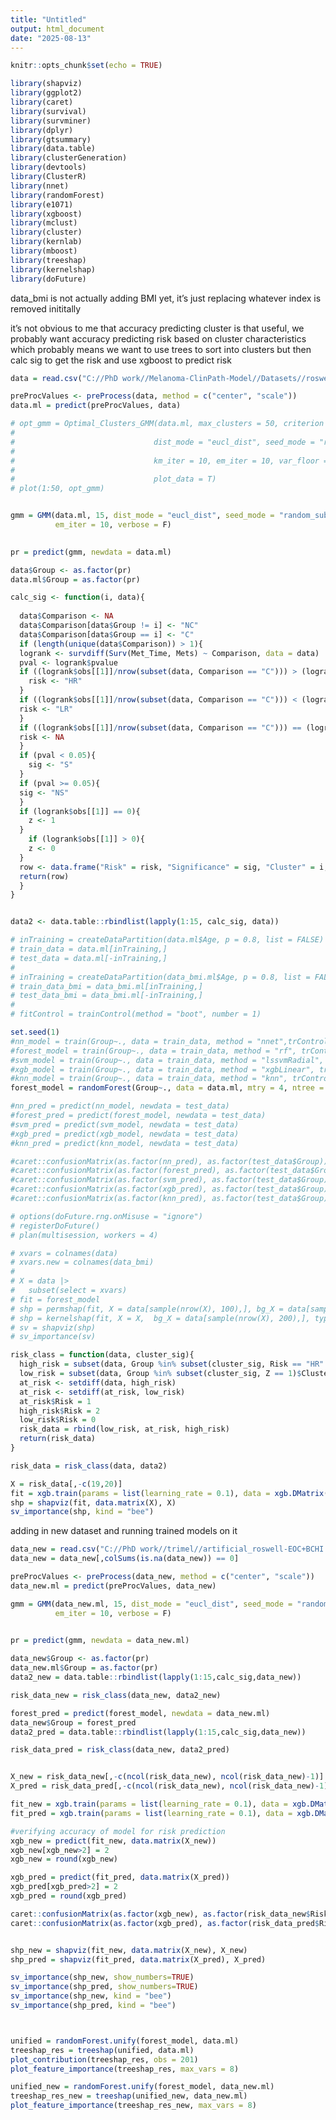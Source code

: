```yaml
---
title: "Untitled"
output: html_document
date: "2025-08-13"
---
```


```r
knitr::opts_chunk$set(echo = TRUE)
```

```r
library(shapviz)
library(ggplot2)
library(caret)
library(survival)
library(survminer)
library(dplyr)
library(gtsummary)
library(data.table)
library(clusterGeneration)
library(devtools)
library(ClusterR)
library(nnet)
library(randomForest)
library(e1071)
library(xgboost)
library(mclust)
library(cluster)
library(kernlab)
library(mboost)
library(treeshap)
library(kernelshap)
library(doFuture)
```
data_bmi is not actually adding BMI yet, it's just replacing whatever index is removed inititally

it's not obvious to me that accuracy predicting cluster is that useful, we probably want accuracy predicting risk based on cluster characteristics which probably means we want to use trees to sort into clusters but then calc sig to get the risk and use xgboost to predict risk
```r
data = read.csv("C://PhD work//Melanoma-ClinPath-Model//Datasets//roswell_final.csv")[,-1]
```

```r
preProcValues <- preProcess(data, method = c("center", "scale"))
data.ml = predict(preProcValues, data)


```



```r

# opt_gmm = Optimal_Clusters_GMM(data.ml, max_clusters = 50, criterion = "BIC",
# 
#                               dist_mode = "eucl_dist", seed_mode = "random_subset",
# 
#                               km_iter = 10, em_iter = 10, var_floor = 1e-10,
# 
#                               plot_data = T)
# plot(1:50, opt_gmm)


gmm = GMM(data.ml, 15, dist_mode = "eucl_dist", seed_mode = "random_subset", km_iter = 10,
          em_iter = 10, verbose = F)   
 

pr = predict(gmm, newdata = data.ml)

data$Group <- as.factor(pr)
data.ml$Group = as.factor(pr)

```

```r
calc_sig <- function(i, data){
  
  data$Comparison <- NA
  data$Comparison[data$Group != i] <- "NC"
  data$Comparison[data$Group == i] <- "C"
  if (length(unique(data$Comparison)) > 1){
  logrank <- survdiff(Surv(Met_Time, Mets) ~ Comparison, data = data)
  pval <- logrank$pvalue
  if ((logrank$obs[[1]]/nrow(subset(data, Comparison == "C"))) > (logrank$obs[[2]]/nrow(subset(data, Comparison == "NC")))){
    risk <- "HR"
  }
  if ((logrank$obs[[1]]/nrow(subset(data, Comparison == "C"))) < (logrank$obs[[2]]/nrow(subset(data, Comparison == "NC")))){
  risk <- "LR"
  }
  if ((logrank$obs[[1]]/nrow(subset(data, Comparison == "C"))) == (logrank$obs[[2]]/nrow(subset(data, Comparison == "NC")))){
  risk <- NA
  }
  if (pval < 0.05){
    sig <- "S"
  }
  if (pval >= 0.05){
  sig <- "NS"
  }
  if (logrank$obs[[1]] == 0){
    z <- 1
  }
    if (logrank$obs[[1]] > 0){
    z <- 0
  }
  row <- data.frame("Risk" = risk, "Significance" = sig, "Cluster" = i, "Z" = z)
  return(row)
  }
}


data2 <- data.table::rbindlist(lapply(1:15, calc_sig, data))
```

```r
# inTraining = createDataPartition(data.ml$Age, p = 0.8, list = FALSE)
# train_data = data.ml[inTraining,]
# test_data = data.ml[-inTraining,]
# 
# inTraining = createDataPartition(data_bmi.ml$Age, p = 0.8, list = FALSE)
# train_data_bmi = data_bmi.ml[inTraining,]
# test_data_bmi = data_bmi.ml[-inTraining,]
# 
# fitControl = trainControl(method = "boot", number = 1)

```


```r
set.seed(1)
#nn_model = train(Group~., data = train_data, method = "nnet",trControl = fitControl, tuneGrid = expand.grid(size = c(1,5,10), decay = c(0,0.001,0.1)))
#forest_model = train(Group~., data = train_data, method = "rf", trControl = fitControl, tuneGrid = expand.grid(.mtry = c(2:4)))
#svm_model = train(Group~., data = train_data, method = "lssvmRadial", trControl = fitControl)
#xgb_model = train(Group~., data = train_data, method = "xgbLinear", trControl = fitControl, tuneGrid = expand.grid(nrounds = 300, eta = c(0.01, 0.1, 1), alpha = c(0, 1, 10), lambda = c(0, 1, 10)))
#knn_model = train(Group~., data = train_data, method = "knn", trControl = fitControl, tuneGrid = expand.grid(k = c(5,10,15,20,25,30,35,40,45,50)))
forest_model = randomForest(Group~., data = data.ml, mtry = 4, ntree = 500, sampsize = floor(nrow(data.ml)*0.8), replace = TRUE)

```

```r
#nn_pred = predict(nn_model, newdata = test_data)
#forest_pred = predict(forest_model, newdata = test_data)
#svm_pred = predict(svm_model, newdata = test_data)
#xgb_pred = predict(xgb_model, newdata = test_data)
#knn_pred = predict(knn_model, newdata = test_data)

#caret::confusionMatrix(as.factor(nn_pred), as.factor(test_data$Group))
#caret::confusionMatrix(as.factor(forest_pred), as.factor(test_data$Group))
#caret::confusionMatrix(as.factor(svm_pred), as.factor(test_data$Group))
#caret::confusionMatrix(as.factor(xgb_pred), as.factor(test_data$Group))
#caret::confusionMatrix(as.factor(knn_pred), as.factor(test_data$Group))


```

```r
# options(doFuture.rng.onMisuse = "ignore")
# registerDoFuture()
# plan(multisession, workers = 4)
```

```r
# xvars = colnames(data)
# xvars.new = colnames(data_bmi)
# 
# X = data |>
#   subset(select = xvars)
# fit = forest_model
# shp = permshap(fit, X = data[sample(nrow(X), 100),], bg_X = data[sample(nrow(X), 20),], type = "prob", parallel = TRUE, parallel_args = list(packages = "caret"))
# shp = kernelshap(fit, X = X,  bg_X = data[sample(nrow(X), 200),], type = "prob", parallel = TRUE)
# sv = shapviz(shp)
# sv_importance(sv)
```

```r
risk_class = function(data, cluster_sig){
  high_risk = subset(data, Group %in% subset(cluster_sig, Risk == "HR" & Significance == "S")$Cluster)
  low_risk = subset(data, Group %in% subset(cluster_sig, Z == 1)$Cluster)
  at_risk <- setdiff(data, high_risk)
  at_risk <- setdiff(at_risk, low_risk)
  at_risk$Risk = 1
  high_risk$Risk = 2
  low_risk$Risk = 0
  risk_data = rbind(low_risk, at_risk, high_risk)
  return(risk_data)
}
```

```r
risk_data = risk_class(data, data2)

X = risk_data[,-c(19,20)]
fit = xgb.train(params = list(learning_rate = 0.1), data = xgb.DMatrix(data.matrix(X), label = risk_data$Risk), nrounds =65)
shp = shapviz(fit, data.matrix(X), X)
sv_importance(shp, kind = "bee")

```

adding in new dataset and running trained models on it
```r
data_new = read.csv("C://PhD work//trimel//artificial_roswell-EOC+BCHI.csv")[,-1]
data_new = data_new[,colSums(is.na(data_new)) == 0]

preProcValues <- preProcess(data_new, method = c("center", "scale"))
data_new.ml = predict(preProcValues, data_new)

gmm = GMM(data_new.ml, 15, dist_mode = "eucl_dist", seed_mode = "random_subset", km_iter = 10,
          em_iter = 10, verbose = F)   
 

pr = predict(gmm, newdata = data_new.ml)

data_new$Group <- as.factor(pr)
data_new.ml$Group = as.factor(pr)
data2_new = data.table::rbindlist(lapply(1:15,calc_sig,data_new))

risk_data_new = risk_class(data_new, data2_new)

forest_pred = predict(forest_model, newdata = data_new.ml)
data_new$Group = forest_pred
data2_pred = data.table::rbindlist(lapply(1:15,calc_sig,data_new))

risk_data_pred = risk_class(data_new, data2_pred)


X_new = risk_data_new[,-c(ncol(risk_data_new), ncol(risk_data_new)-1)]
X_pred = risk_data_pred[,-c(ncol(risk_data_new), ncol(risk_data_new)-1)]

fit_new = xgb.train(params = list(learning_rate = 0.1), data = xgb.DMatrix(data.matrix(X_new), label = risk_data_new$Risk), nrounds =65)
fit_pred = xgb.train(params = list(learning_rate = 0.1), data = xgb.DMatrix(data.matrix(X_pred), label = risk_data_pred$Risk), nrounds =65)

#verifying accuracy of model for risk prediction
xgb_new = predict(fit_new, data.matrix(X_new))
xgb_new[xgb_new>2] = 2
xgb_new = round(xgb_new)

xgb_pred = predict(fit_pred, data.matrix(X_pred))
xgb_pred[xgb_pred>2] = 2
xgb_pred = round(xgb_pred)

caret::confusionMatrix(as.factor(xgb_new), as.factor(risk_data_new$Risk))
caret::confusionMatrix(as.factor(xgb_pred), as.factor(risk_data_pred$Risk))


shp_new = shapviz(fit_new, data.matrix(X_new), X_new)
shp_pred = shapviz(fit_pred, data.matrix(X_pred), X_pred)

sv_importance(shp_new, show_numbers=TRUE)
sv_importance(shp_pred, show_numbers=TRUE)
sv_importance(shp_new, kind = "bee")
sv_importance(shp_pred, kind = "bee")




```
```r
unified = randomForest.unify(forest_model, data.ml)
treeshap_res = treeshap(unified, data.ml)
plot_contribution(treeshap_res, obs = 201)
plot_feature_importance(treeshap_res, max_vars = 8)

unified_new = randomForest.unify(forest_model, data_new.ml)
treeshap_res_new = treeshap(unified_new, data_new.ml)
plot_feature_importance(treeshap_res_new, max_vars = 8)
```

